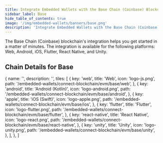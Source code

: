 ```yaml
---
title: Integrate Embedded Wallets with the Base Chain (Coinbase) Blockchain
sidebar_label: Base
hide_table_of_contents: true
image: '/img/embedded-wallets/banners/base.png'
description: 'Integrate Embedded Wallets with the Base Chain (Coinbase) Blockchain'
---
```



<SEO
  title="Integrate Embedded Wallets with the Base Chain (Coinbase) Blockchain"
  description="Integrate Embedded Wallets with the Base Chain (Coinbase) Blockchain"
  image="https://docs.metamask.io/img/embedded-wallets/banners/base.png"
  slug="/embedded-wallets/connect-blockchain/evm/base"
/>

The Base Chain (Coinbase) blockchain's integration helps you get started in a matter of minutes. The integration is available for the following platforms: Web, Android, iOS, Flutter, React Native, and Unity.

## Chain Details for Base

<ChainDetailsBase />

  {
    name: '',
    description: '',
    tiles: [
      {
        key: 'web',
        title: 'Web',
        icon: 'logo-js.png',
        path: '/embedded-wallets/connect-blockchain/evm/base/web',
      },
      {
        key: 'android',
        title: 'Android (Kotlin)',
        icon: 'logo-android.png',
        path: '/embedded-wallets/connect-blockchain/evm/base/android',
      },
      {
        key: 'apple',
        title: 'iOS (Swift)',
        icon: 'logo-apple.png',
        path: '/embedded-wallets/connect-blockchain/evm/base/ios',
      },
      {
        key: 'flutter',
        title: 'Flutter',
        icon: 'logo-flutter.png',
        path: '/embedded-wallets/connect-blockchain/evm/base/flutter',
      },
      {
        key: 'react-native',
        title: 'React Native',
        icon: 'logo-react.png',
        path: '/embedded-wallets/connect-blockchain/evm/base/react-native',
      },
      {
        key: 'unity',
        title: 'Unity',
        icon: 'logo-unity.png',
        path: '/embedded-wallets/connect-blockchain/evm/base/unity',
      },
    ],
  },
]

<Tiles tileGroups={Base} />

